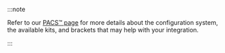 :::note

Refer to our [PACS&trade; page](../pacs) for more details about the configuration system, the available kits, and brackets that may help with your integration.

:::
